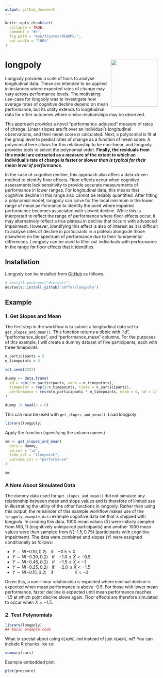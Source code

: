 ```yaml
---
output: github_document
---
```


<!-- README.md is generated from README.Rmd. Please edit that file -->

```r
knitr::opts_chunk$set(
  collapse = TRUE,
  comment = "#>",
  fig.path = "man/figures/README-",
  out.width = "100%"
)
```

# longpoly <a href="https://github.com/shffer/longpoly"><img src="man/figures/longpoly_logo.png" align="right" height="155"/></a>

<!-- badges: start -->

<!-- badges: end -->

Longpoly provides a suite of tools to analyse longitudinal data. These are intended to be applied in instances where expected rates of change may vary across performance levels. The motivating use-case for longpoly was to investigate how average rates of cognitive decline depend on mean performance, but its utility extends to longitudinal data for other outcomes where similar relationships may be observed.

This approach provides a novel "performance-adjusted" measure of rates of change. Linear slopes are fit over an individual's longitudinal observations, and their mean score is calculated. Next, a polynomial is fit at the group level to predict rates of change as a function of mean score. A polynomial here allows for this relationship to be non-linear, and longpoly provides tools to select the polynomial order. **Finally, the residuals from this model are extracted as a measure of the extent to which an individual's rate of change is faster or slower *than is typical for their mean level of performance*.**

In the case of cognitive decline, this approach also offers a data-driven method to identify floor effects. Floor effects occur when cognitive assessments lack sensitivity to provide accurate measurements of performance in lower ranges. For longitudinal data, this means that cognitive decline in this range also cannot be reliably quantified. After fitting a polynomial model, longpoly can solve for the local minimum in the lower range of mean performance to identify the point where impaired performance becomes associated with slowed decline. While this is interpreted to reflect the range of performance where floor effects occur, it may alternatively reflect a true plateau in decline that occurs with advanced impairment. However, identifying this effect is also of interest as it is difficult to analyse rates of decline in participants in a plateau alongside those elsewhere on the spectrum of performance due to their fundamental differences. Longpoly can be used to filter out individuals with performance in the range for floor effects that it identifies.

## Installation

Longpoly can be installed from [GitHub](https://github.com/shffer/longpoly) as follows.

``` r
# install.packages("devtools")
devtools::install_github("shffer/longpoly")
```

## Example
### 1. Get Slopes and Mean
The first step in the workflow is to submit a longitudinal data set to `get_slopes_and_mean()`. This function returns a tibble with "id", "performance_slope", and "performance_mean" columns. For the purposes of this example, I will create a dummy dataset of five participants, each with three timepoints.


```r
n_participants = 5
n_timepoints = 3

set.seed(2222)

dummy <- data.frame(
  id = rep(1:n_participants, each = n_timepoints),
  timepoint = rep(1:n_timepoints, times = n_participants),
  performance = rnorm(n_participants * n_timepoints, mean = 0, sd = 1)
)

dummy |> head(n = 6)
```

This can now be used with `get_slopes_and_mean()`. Load longpoly

```r
library(longpoly)
```

Apply the function (specifying the column names)

```r
sm <- get_slopes_and_mean(
  data = dummy,
  id_col = "id",
  time_col = "timepoint",
  outcome_col = "performance"
)

sm
```

### A Note About Simulated Data

The dummy data used for `get_slopes_and_mean()` did not simulate any relationship between mean and slope values and is therefore of limited use in illustrating the utility of the other functions in longpoly. Rather than using this output, the remainder of this example workflow makes use of the `longpoly_example_data` example cognitive data set that is shipped with longpoly. In creating this data, 1000 mean values ($\bar{X}$) were initially sampled from $N(0, 1)$ (cognitively unimpaired participants) and another 1000 mean values were then sampled from $N(-1.5, 0.75)$ (participants with cognitive impairment). The data were combined and slopes ($Y$) were assigned conditionally as follows:


- $Y \sim N(-0.10, 0.2)$ if $-0.5 \le \bar{X}$
- $Y \sim N(-0.30, 0.2)$ if $-1.0 \le \bar{X} < -0.5$
- $Y \sim N(-0.45, 0.2)$ if $-1.5 \le \bar{X} < -1$
- $Y \sim N(-0.25, 0.2)$ if $-2.0 \le \bar{X} < -1.5$
- $Y \sim N(-0.15, 0.2)$ if     $\bar{X} < -2$

Given this, a non-linear relationship is expected where minimal decline is expected when mean performance is above -0.5. For those with lower mean performance, faster decline is expected until mean performance reaches -1.5 at which point decline slows again. Floor effects are therefore simulated to occur when $\bar{X} = -1.5$.  

### 2. Test Polynomials

```r
library(longpoly)
## basic example code
```

What is special about using `README.Rmd` instead of just `README.md`? You can include R chunks like so:

```r
summary(cars)
```

Example embedded plot:

```r
plot(pressure)
```
